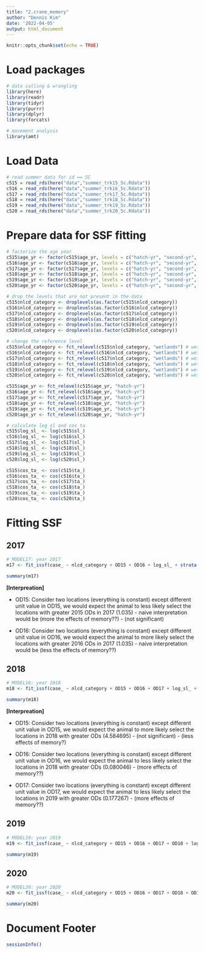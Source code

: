 ---
title: "2.crane_memory"
author: "Dennis Kim"
date: '2022-04-05'
output: html_document
---

```{r setup, include=FALSE}
knitr::opts_chunk$set(echo = TRUE)
```

# Load packages 
```{r packages, message =FALSE, warning = FALSE}
# data calling & wrangling 
library(here)
library(readr)
library(tidyr)
library(purrr)
library(dplyr)
library(forcats)

# movement analysis 
library(amt)
```

# Load Data
```{r data call}
# read summer data for id == 5C
c515 = read_rds(here("data","summer_trk15_5c.Rdata"))
c516 = read_rds(here("data","summer_trk16_5c.Rdata"))
c517 = read_rds(here("data","summer_trk17_5c.Rdata"))
c518 = read_rds(here("data","summer_trk18_5c.Rdata"))
c519 = read_rds(here("data","summer_trk19_5c.Rdata"))
c520 = read_rds(here("data","summer_trk20_5c.Rdata"))
```

# Prepare data for SSF fitting
```{r ssf prep}
# factorize the age year
c515$age_yr <- factor(c515$age_yr, levels = c("hatch-yr", "second-yr", "third-yr", "fourth-yr", "fifth-yr", "sixth-yr", "adult"))
c516$age_yr <- factor(c516$age_yr, levels = c("hatch-yr", "second-yr", "third-yr", "fourth-yr", "fifth-yr", "sixth-yr", "adult"))
c517$age_yr <- factor(c517$age_yr, levels = c("hatch-yr", "second-yr", "third-yr", "fourth-yr", "fifth-yr", "sixth-yr", "adult"))
c518$age_yr <- factor(c518$age_yr, levels = c("hatch-yr", "second-yr", "third-yr", "fourth-yr", "fifth-yr", "sixth-yr", "adult"))
c519$age_yr <- factor(c519$age_yr, levels = c("hatch-yr", "second-yr", "third-yr", "fourth-yr", "fifth-yr", "sixth-yr", "adult"))
c520$age_yr <- factor(c520$age_yr, levels = c("hatch-yr", "second-yr", "third-yr", "fourth-yr", "fifth-yr", "sixth-yr", "adult"))

# drop the levels that are not present in the data
c515$nlcd_category <- droplevels(as.factor(c515$nlcd_category))
c516$nlcd_category <- droplevels(as.factor(c516$nlcd_category))
c517$nlcd_category <- droplevels(as.factor(c517$nlcd_category))
c518$nlcd_category <- droplevels(as.factor(c518$nlcd_category))
c519$nlcd_category <- droplevels(as.factor(c519$nlcd_category))
c520$nlcd_category <- droplevels(as.factor(c520$nlcd_category))

# change the reference level 
c515$nlcd_category <- fct_relevel(c515$nlcd_category, "wetlands") # wetlands 
c516$nlcd_category <- fct_relevel(c516$nlcd_category, "wetlands") # wetlands 
c517$nlcd_category <- fct_relevel(c517$nlcd_category, "wetlands") # wetlands 
c518$nlcd_category <- fct_relevel(c518$nlcd_category, "wetlands") # wetlands 
c519$nlcd_category <- fct_relevel(c519$nlcd_category, "wetlands") # wetlands 
c520$nlcd_category <- fct_relevel(c520$nlcd_category, "wetlands") # wetlands 

c515$age_yr <- fct_relevel(c515$age_yr, "hatch-yr")
c516$age_yr <- fct_relevel(c516$age_yr, "hatch-yr")
c517$age_yr <- fct_relevel(c517$age_yr, "hatch-yr")
c518$age_yr <- fct_relevel(c518$age_yr, "hatch-yr")
c519$age_yr <- fct_relevel(c519$age_yr, "hatch-yr")
c520$age_yr <- fct_relevel(c520$age_yr, "hatch-yr")

# calculate log sl and cos ta 
c515$log_sl_ <- log(c515$sl_)
c516$log_sl_ <- log(c516$sl_)
c517$log_sl_ <- log(c517$sl_)
c518$log_sl_ <- log(c518$sl_)
c519$log_sl_ <- log(c519$sl_)
c520$log_sl_ <- log(c520$sl_)

c515$cos_ta_ <- cos(c515$ta_)
c516$cos_ta_ <- cos(c516$ta_)
c517$cos_ta_ <- cos(c517$ta_)
c518$cos_ta_ <- cos(c518$ta_)
c519$cos_ta_ <- cos(c519$ta_)
c520$cos_ta_ <- cos(c520$ta_)
```

# Fitting SSF

## 2017
```{r fit17}
# MODEL17: year 2017
m17 <- fit_issf(case_ ~ nlcd_category + OD15 + OD16 + log_sl_ + strata(step_id_), data = c517)

summary(m17)
```

**[Interpreation]**

* OD15: Consider two locations (everything is constant) except different unit value in OD15, we would expect the animal to less likely select the locations with greater 2015 ODs in 2017 (1.035) - naive interpretation would be (more the effects of memory??) - (not significant)

* OD16: Consider two locations (everything is constant) except different unit value in OD16, we would expect the animal to more likely select the locations with greater 2016 ODs in 2017 (1.035) - naive interpretation would be (less the effects of memory??)

## 2018
```{r fit18}
# MODEL18: year 2018
m18 <- fit_issf(case_ ~ nlcd_category + OD15 + OD16 + OD17 + log_sl_ + strata(step_id_), data = c518)

summary(m18)
```

**[Interpreation]**

* OD15: Consider two locations (everything is constant) except different unit value in OD15, we would expect the animal to more likely select the locations in 2018 with greater ODs (4.584695) - (not significant) - (less effects of memory?)

* OD16: Consider two locations (everything is constant) except different unit value in OD16, we would expect the animal to less likely select the locations in 2018 with greater ODs (0.080046) - (more effects of memory??)

* OD17: Consider two locations (everything is constant) except different unit value in OD17, we would expect the animal to less likely select the locations in 2019 with greater ODs (0.177267) - (more effects of memory??)

## 2019
```{r fit19}
# MODEL19: year 2019
m19 <- fit_issf(case_ ~ nlcd_category + OD15 + OD16 + OD17 + OD18 + log_sl_ + strata(step_id_), data = c519)

summary(m19)
```

## 2020
```{r fit20}
# MODEL20: year 2020
m20 <- fit_issf(case_ ~ nlcd_category + OD15 + OD16 + OD17 + OD18 + OD19 + log_sl_ + strata(step_id_), data = c520)

summary(m20)
```


# Document Footer 
```{r session info}
sessionInfo()
```
